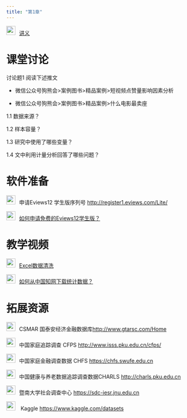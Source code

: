 ```yaml
---
title: "第1章"
---
```


<img src="img/link.png" style="width: 24px; height: 24px;margin-right: 10px">[讲义](https://lizongzhang.github.io/ee4/chap1.html)


# 课堂讨论

讨论题1 阅读下述推文

- 微信公众号狗熊会>案例图书>精品案例>短视频点赞量影响因素分析

- 微信公众号狗熊会>案例图书>精品案例>什么电影最卖座

1.1 数据来源？

1.2 样本容量？

1.3 研究中使用了哪些变量？

1.4 文中利用计量分析回答了哪些问题？

# 软件准备

<img src="img/link.png" style="width: 24px; height: 24px;margin-right: 10px">申请Eviews12 学生版序列号 <http://register1.eviews.com/Lite/>

<img src="img/video.png" style="width: 24px; height: 24px;margin-right: 10px">[如何申请免费的Eviews12学生版？](https://www.bilibili.com/video/BV1Sd4y1371P/)
    
# 教学视频  

<img src="img/video.png" style="width: 24px; height: 24px;margin-right: 10px">[Excel数据清洗](https://www.bilibili.com/video/BV1uc41177Mn/)

<img src="img/video.png" style="width: 24px; height: 24px;margin-right: 10px">[如何从中国知网下载统计数据？](https://www.bilibili.com/video/BV19m4y1F7FE/)
    
# 拓展资源

<img src="img/link.png" style="width: 24px; height: 24px;margin-right: 10px">CSMAR 国泰安经济金融数据库<http://www.gtarsc.com/Home>
    
<img src="img/link.png" style="width: 24px; height: 24px;margin-right: 10px">中国家庭追踪调查 CFPS <http://www.isss.pku.edu.cn/cfps/>

<img src="img/link.png" style="width: 24px; height: 24px;margin-right: 10px">中国家庭金融调查数据 CHFS  <https://chfs.swufe.edu.cn>

<img src="img/link.png" style="width: 24px; height: 24px;margin-right: 10px">中国健康与养老数据追踪调查数据CHARLS <http://charls.pku.edu.cn>

<img src="img/link.png" style="width: 24px; height: 24px;margin-right: 10px">暨南大学社会调查中心  <https://sdc-iesr.jnu.edu.cn>

<img src="img/link.png" style="width: 24px; height: 24px;margin-right: 10px"> Kaggle  <https://www.kaggle.com/datasets>


